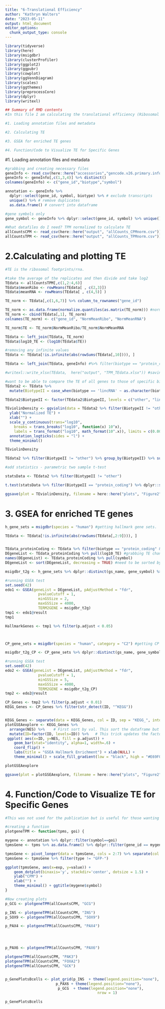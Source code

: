 ```yaml
---
title: "6-Translational Efficiency"
author: "Kathryn Walters"
date: "2023-05-11"
output: html_document
editor_options: 
  chunk_output_type: console
---
```


```r
library(tidyverse)
library(here)
library(msigdbr)
library(clusterProfiler)
library(ggplot2)
library(ggpubr)
library(cowplot)
library(ggVennDiagram)
library(scales)
library(ggthemes)
library(preprocessCore)
library(dplyr)
library(writexl)
```


```r
## Summary of RMD contents
#In this file I am calculating the translational efficiency (Ribosomal Footprint reads/ Total RNA reads). I'm then using these values to characterize the cell lines used and find that they align with what would be expected for insulin producing beta cells. The data here is used in Figure 2.

#1. Loading annotation files and metadata

#2. Calculating TE 

#3. GSEA for enriched TE genes

#4. Function/Code to Visualize TE for Specific Genes
```


#1. Loading annotation files and metadata


```r
#grabbing and creating necessary files
geneInfo <- read_csv(here::here("accessories","gencode.v26.primary.info.csv.zip"), col_names = F, show_col_types = FALSE) 
geneInfo <- geneInfo[,c(1,3,4)] %>% distinct()
colnames(geneInfo) <- c("gene_id","biotype","symbol")

annotation <- geneInfo %>% 
  dplyr::select(gene_id, symbol, biotype) %>% # exclude transcripts
  unique() %>% # remove duplicates
  as.data.frame() # convert into dataframe

#gene symbols only
gene_symbol <- geneInfo %>% dplyr::select(gene_id, symbol) %>% unique()

#What datafiles do I need? TPM normalized to calculate TE
allCountsCPM <- read_csv(here::here("output", "allCounts_CPMnorm.csv"))
allCountsTPM <- read_csv(here::here("output", "allCounts_TPMnorm.csv"))
```


# 2.Calculating and plotting TE 


```r
#TE is the ribosomal footprints/rna. 

#take the average of the replicates and then divide and take log2
TEdata <- allCountsTPM[,c(1,2:4,6)]
TEdata$meanRibo <- rowMeans(TEdata[ , c(2,3)])
TEdata$meanRNA <- rowMeans(TEdata[ , c(4,5)] )

TE_norm <- TEdata[,c(1,6,7)] %>% column_to_rownames("gene_id")

TE_norm <- as.data.frame(normalize.quantiles(as.matrix(TE_norm))) #normalizing the data
TE_norm <- cbind(TEdata[,1], TE_norm)
colnames(TE_norm) <- c("gene_id", "NormMeanRibo", "NormMeanRNA")

TE_norm$TE <- TE_norm$NormMeanRibo/TE_norm$NormMeanRNA

TEdata <- left_join(TEdata, TE_norm)
TEdata$log10_TE <- (log10(TEdata$TE))

#removing any infinite values
TEdata <- TEdata[!is.infinite(abs(rowSums(TEdata[,10]))), ]

TEdata <- left_join(TEdata, geneInfo) #%>% filter(biotype == "protein_coding")

#writexl::write_xlsx(TEdata,  here("output", "TPM_TEdata.xlsx")) #saving the normalized TE calculations

#want to be able to compare the TE of all genes to those of specific biotypes. The expectation is that lincRNAs will have a lower TE since they are not traditionally translated. 
TEdata2 <- TEdata %>%
  mutate(BiotypeII = case_when(biotype == 'lincRNA' ~ as.character(biotype), biotype == 'protein_coding' ~ as.character(biotype), .default = 'other'))

TEdata2$BiotypeII <- factor(TEdata2$BiotypeII, levels = c("other", "lincRNA","protein_coding"))

TEviolinDensity <- ggviolin(data = TEdata2 %>% filter(BiotypeII != "other"), x = "BiotypeII", y = "TE", trim = F, add=c("mean")) +
  ylab("Normalized TE") +
  xlab("") +
  scale_y_continuous(trans="log10",
    breaks = trans_breaks("log10", function(x) 10^x),
    labels = trans_format("log10", math_format(10^.x)), limits = c(0.001,500)) +
  annotation_logticks(sides = "l") +
  theme_minimal()

TEviolinDensity

TEdata2 %>% filter(BiotypeII != "other") %>% group_by(BiotypeII) %>% summarise(mean(TE))

#add statistics - parametric two sample t-test

statsData <- TEdata2 %>% filter(BiotypeII != "other")

t.test(statsData %>% filter(BiotypeII == "protein_coding") %>% dplyr::select(log10_TE), statsData %>% filter(BiotypeII == "lincRNA") %>% dplyr::select(log10_TE), alternative = "greater", var.equal = FALSE)

ggsave(plot = TEviolinDensity, filename = here::here("plots", "Figure2", "Fig2C_TE_violinDensity.pdf"), device = "pdf", units = "in", width = 5, height = 4, dpi = 320)

```


# 3. GSEA for enriched TE genes


```r
h_gene_sets = msigdbr(species = "human") #getting hallmark gene sets.

TEdata <- TEdata[!is.infinite(abs(rowSums(TEdata[,2:9]))), ]


TEdata_proteinCoding <- TEdata %>% filter(biotype == "protein_coding" & log10_TE > -10) 
DEgeneList <- TEdata_proteinCoding %>% pull(log10_TE) #grabbing TE change for ALL genes (above threshold) in this experiment. 
names(DEgeneList) <- TEdata_proteinCoding %>% pull(symbol)
DEgeneList <- sort(DEgeneList, decreasing = TRUE) #need to be sorted by decreasing value. 

msigdbr_t2g <- h_gene_sets %>% dplyr::distinct(gs_name, gene_symbol) %>% as.data.frame()

#running GSEA test
set.seed(42)
edo1 <- GSEA(geneList = DEgeneList, pAdjustMethod = "fdr", 
               pvalueCutoff = 1,
               minGSSize = 2,
               maxGSSize = 4000,
               TERM2GENE = msigdbr_t2g)
tmp1 <- edo1@result
tmp1

HallmarkGenes <- tmp1 %>% filter(p.adjust < 0.05)



CP_gene_sets = msigdbr(species = "human", category = "C2") #getting CP gene sets.

msigdbr_t2g_CP <- CP_gene_sets %>% dplyr::distinct(gs_name, gene_symbol) %>% as.data.frame()

#running GSEA test
set.seed(42)
edo2 <- GSEA(geneList = DEgeneList, pAdjustMethod = "fdr", 
               pvalueCutoff = 1,
               minGSSize = 5,
               maxGSSize = 4000,
               TERM2GENE = msigdbr_t2g_CP)
tmp2 <- edo2@result

CP_Genes <- tmp2 %>% filter(p.adjust < 0.01)
KEGG_Genes <- CP_Genes %>% filter(str_detect(ID, "^KEGG"))


KEGG_Genes <- separate(data = KEGG_Genes, col = ID, sep = "KEGG_", into = c("hallmark", "ID"))
plotGSEAexplore <- KEGG_Genes %>%
  arrange(NES) %>%    # First sort by val. This sort the dataframe but NOT the factor levels
  mutate(ID=factor(ID, levels=ID)) %>%   # This trick updates the factor levels
 ggplot( aes(x=ID, y=NES, fill = p.adjust)) +
    geom_bar(stat="identity", alpha=1, width=.6) +
    coord_flip() +
    labs(title = "GSEA Hallmark Enrichment") + xlab(NULL) +
    theme_minimal() + scale_fill_gradient(low = "black", high = "#E69F00")

plotGSEAexplore

ggsave(plot = plotGSEAexplore, filename = here::here("plots", "Figure2", "Fig2D_TE_GSEAPlotexplore.pdf"), device = "pdf", units = "in", width = 8, height = 5, dpi = 320)

```


# 4. Function/Code to Visualize TE for Specific Genes


```r
#This was not used for the publication but is useful for those wanting to visualize specific genes. 

#creating a function
plotgeneTPM <- function(tpms, goi) {

mygene <- annotation %>% dplyr::filter(symbol==goi)
tpmsGene <- tpms %>% as.data.frame() %>% dplyr::filter(gene_id == mygene$gene)

tpmsGene <- pivot_longer(data = tpmsGene, cols = 2:7) %>% separate(col = "name", into = c("type", "exp", "rep"), sep = "_")
tpmsGene <- tpmsGene %>% filter(type != "GFP-")

ggplot(tpmsGene, aes(x=exp, y=value)) +
    geom_dotplot(binaxis='y', stackdir='center', dotsize = 1.5) +
    ylab("CPM") +
    xlab("") +
    theme_minimal() + ggtitle(mygene$symbol)
}

#Now creating plots
p_GCG <- plotgeneTPM(allCountsCPM, "GCG")

p_INS <- plotgeneTPM(allCountsCPM, "INS")
p_SOX9 <- plotgeneTPM(allCountsCPM, "SOX9")

p_PAX4 <- plotgeneTPM(allCountsCPM, "PAX4")




p_PAX6 <- plotgeneTPM(allCountsCPM, "PAX6")

plotgeneTPM(allCountsCPM, "PAK3")
plotgeneTPM(allCountsCPM, "FOXA2")
plotgeneTPM(allCountsCPM, "GCK")


p_GenePlotsBcells <- plot_grid(p_INS  + theme(legend.position="none"),
                       p_PAX6 + theme(legend.position="none"),
                        p_GCG  + theme(legend.position="none"),
                                          nrow = 1)

p_GenePlotsBcells

```

